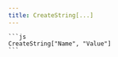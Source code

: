 ```yaml
---
title: CreateString[...]
---
```



<FunctDescription text="Esta função permite criar uma variável caso não exista." />

<TitleContent title="Parâmetros:">
  <FunctParam type="string" name="VARIABLE" comment="Nome da variável." />
  <FunctParam type="String" name="VALUE" comment="Valor da variável." />
</TitleContent>

<TitleContent title="Exemplos:">
  <FunctExample>

    ```js
    CreateString["Name", "Value"]
    ```

  </FunctExample>
</TitleContent>

<TitleContent title="Retornos:">
  <FunctReturnType
    success="Retorna um boolean (true) se a variável foi criada."
    typeSuccess="bool"
    error="Retorna um boolean (false) se a variável não foi criada por conta de um erro ou variavel já existente."
    typeError="bool"
  />
</TitleContent>
